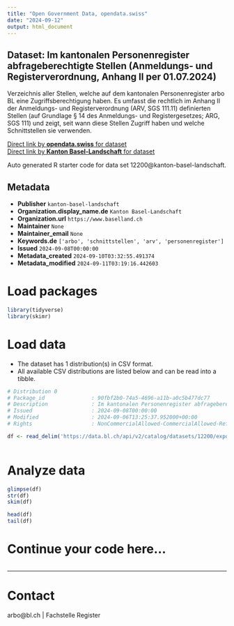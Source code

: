 ```yaml
---
title: "Open Government Data, opendata.swiss"
date: "2024-09-12"
output: html_document
---
```


## Dataset: Im kantonalen Personenregister abfrageberechtigte Stellen (Anmeldungs- und Registerverordnung, Anhang II per 01.07.2024)

Verzeichnis aller Stellen, welche auf dem kantonalen Personenregister arbo BL eine Zugriffsberechtigung haben. Es umfasst die rechtlich im Anhang II der Anmeldungs- und Registerverordnung (ARV, SGS 111.11) definierten Stellen (auf Grundlage § 14 des Anmeldungs- und Registergesetzes; ARG, SGS 111) und zeigt, seit wann diese Stellen Zugriff haben und welche Schnittstellen sie verwenden.

[Direct link by **opendata.swiss** for dataset](https://opendata.swiss/de/dataset/im-kantonalen-personenregister-abfrageberechtigte-stellen-anmeldungs-und-registerverord-07-2024)<br>
[Direct link by **Kanton Basel-Landschaft** for dataset](https://data.bl.ch/explore/dataset/12200/)

Auto generated R starter code for data set 12200@kanton-basel-landschaft.

## Metadata

- **Publisher** `kanton-basel-landschaft`
- **Organization.display_name.de** `Kanton Basel-Landschaft`
- **Organization.url** `https://www.baselland.ch`
- **Maintainer** `None`
- **Maintainer_email** `None`
- **Keywords.de** `['arbo', 'schnittstellen', 'arv', 'personenregister']`
- **Issued** `2024-09-08T00:00:00`
- **Metadata_created** `2024-09-10T03:32:55.491374`
- **Metadata_modified** `2024-09-11T03:19:16.442603`


# Load packages

```r

library(tidyverse)
library(skimr)

```

# Load data

-   The dataset has 1 distribution(s) in CSV format.
-   All available CSV distributions are listed below and can be read into a tibble.

```r

# Distribution 0
# Package_id               : 90fbf2b0-74a5-4696-a11b-a0c5b477dc77
# Description              : Im kantonalen Personenregister abfrageberechtigte Stellen (Anmeldungs- und Registerverordnung, Anhang II per 01.07.2024) (csv)
# Issued                   : 2024-09-08T00:00:00
# Modified                 : 2024-09-06T13:25:37.952000+00:00
# Rights                   : NonCommercialAllowed-CommercialAllowed-ReferenceRequired

df <- read_delim('https://data.bl.ch/api/v2/catalog/datasets/12200/exports/csv?use_labels=true')



```

# Analyze data

```r

glimpse(df)
str(df)
skim(df)

head(df)
tail(df)

```

# Continue your code here...

```r

```

------------------------------------------------------------------------

# Contact

arbo@bl.ch | Fachstelle Register
